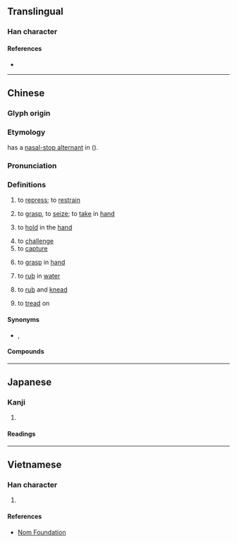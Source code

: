 {{character info/new}}
==Translingual==

===Han character===
{{Han char|rn=64|rad=手|as=10|sn=13|four=57027|canj=QNMM|ids=⿰扌弱}}

====References====
* {{Han ref|kx=0447.210|dkj=12500|dj=0798.130|hdz=31938.080|uh=6426|ud=25638|bh=DDAB|bd=56747}}

----

==Chinese==
{{zh-forms}}

===Glyph origin===
{{Han etym}}

===Etymology===
{{cog|yue|搦|tr=nik1}} has a [[wikipedia:Cantonese_nasal-stop_alternation|nasal-stop alternant]] in {{zh-l|拎|ning1}} ({{zh-ref|Kwok et al. (2008)}}).

===Pronunciation===
{{zh-pron
|m=nuò
|c=nik1
|md=niăh
|mn=la̍k/xm,qz:lio̍k/zz:jio̍k
|mn_note=la̍k - "to grasp", "to rub in water"; lio̍k/jio̍k - "to tread on", "to rub and knead"
|mc=y
|oc=y
|cat=v
}}

===Definitions===
{{zh-hanzi}}

# {{lb|zh|classical}} to [[repress]]; to [[restrain]]
# to [[grasp]], to [[seize]]; to [[take]] in [[hand]]
# {{lb|zh|Cantonese}} to [[hold]] in the [[hand]]
#: {{zh-x|搦起 塊 石|'''pick up''' a rock|C}}
# to [[challenge]]
# to [[capture]]
# {{lb|zh|Min Nan}} to [[grasp]] in [[hand]]
# {{lb|zh|Min Nan}} to [[rub]] in [[water]]
#: {{zh-x|搦{la̍k} 衫褲|'''rub''' clothes in water for washing|MN}}
# {{lb|zh|Min Nan}} to [[rub]] and [[knead]]
# {{lb|zh|Min Nan}} to [[tread]] on
#: {{zh-x|搦{lio̍k} 塗糜|'''tread''' on mud|MN}}

====Synonyms====
* {{sense|Cantonese: to hold in the hand}} {{q|Mandarin}} {{zh-l|提}}, {{zh-l|拿}}
{{zh-dial|拿}}

====Compounds====
{{zh-der|搐搐搦搦|搐搦|搦管|搦管操觚|摶搦|搦戰|捉搦歌|搦翰}}

----

==Japanese==

===Kanji===
{{ja-kanji|grade=|rs=手10}}

# {{defn|lang=ja|sort=手10}}

====Readings====
{{ja-readings
|goon=にゃく
|kanon=だく
|kun=から-める, がら-み}}

----

==Vietnamese==

===Han character===
{{vi-hantu|rs=手10|nạch}}

# {{defn|lang=vi|sort=手10}}

====References====
* [http://nomfoundation.org/common/nom_details.php?codepoint=6246 Nom Foundation]